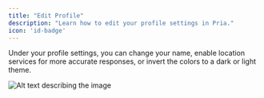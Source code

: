 ```yaml
---
title: "Edit Profile"
description: "Learn how to edit your profile settings in Pria."
icon: 'id-badge'
---
```




Under your profile settings, you can change your name, enable location services for more accurate responses, or invert the colors to a dark or light theme.



![Alt text describing the image](https://placeholdit.com/1000x600/fcefff/c0a1e6)